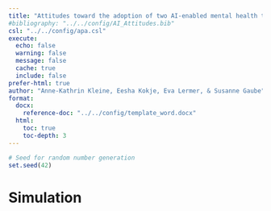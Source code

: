 ```yaml
---
title: "Attitudes toward the adoption of two AI-enabled mental health tools among prospective psychotherapists"
#bibliography: "../../config/AI_Attitudes.bib"
csl: "../../config/apa.csl"
execute:
  echo: false
  warning: false
  message: false
  cache: true
  include: false
prefer-html: true
author: "Anne-Kathrin Kleine, Eesha Kokje, Eva Lermer, & Susanne Gaube"
format: 
  docx:
    reference-doc: "../../config/template_word.docx"
  html:
    toc: true
    toc-depth: 3
---
```



```r
# Seed for random number generation
set.seed(42)
```

# Simulation

```r

```

